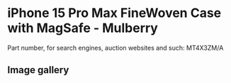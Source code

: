 
# iPhone 15 Pro Max FineWoven Case with MagSafe - Mulberry

Part number, for search engines, auction websites and such: MT4X3ZM/A

## Image gallery

<div style={{ width: "768px" }}>
  <GalleryComponent
    images={[
      {
        original: "/everysource/MT4X3.webp",
        thumbnail: "/everypreview/MT4X3.webp",
      },
      {
        original: "/everysource/MT4X3_AV1.webp",
        thumbnail: "/everypreview/MT4X3_AV1.webp",
      },
      {
        original: "/everysource/MT4X3_AV2.webp",
        thumbnail: "/everypreview/MT4X3_AV2.webp",
      },
      {
        original: "/everysource/MT4X3_AV3.webp",
        thumbnail: "/everypreview/MT4X3_AV3.webp",
      }
    ]}
  />
</div>